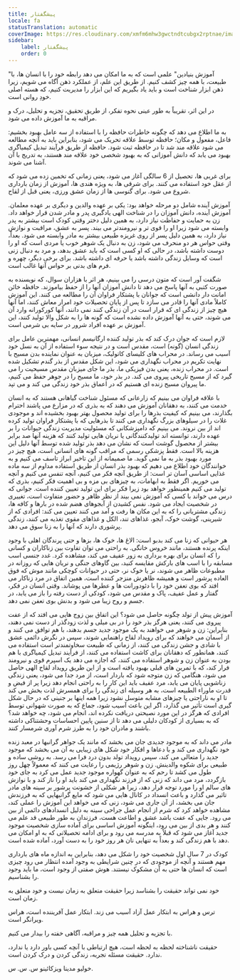 ```yaml
---
title: پیشگفتار
locale: fa
statusTranslation: automatic
coverImage: https://res.cloudinary.com/xmfm6mhw3gwctndtcubgx2rptnae/image/upload/v1740337243/small_cover_educacion_fundamental_a051170f1c.webp
sidebar:
    label: پیشگفتار
    order: 0
---
```

"آموزش بنیادین" علمی است که به ما امکان می دهد رابطه خود را با انسان ها، با طبیعت، با همه چیز کشف کنیم. از طریق این علم، از عملکرد ذهن آگاه می شویم، زیرا ذهن ابزار شناخت است و باید یاد بگیریم که این ابزار را مدیریت کنیم، که هسته اصلی خودِ روانی است.

در این اثر، تقریباً به طور عینی نحوه تفکر، از طریق تحقیق، تجزیه و تحلیل، درک و مراقبه به ما آموزش داده می شود.

به ما اطلاع می دهد که چگونه خاطرات حافظه را با استفاده از سه عامل بهبود بخشیم: فاعل، مفعول و مکان؛ حافظه توسط علاقه تحریک می شود، بنابراین باید به آنچه مطالعه می شود علاقه مند شد تا در حافظه ثبت شود. حافظه از طریق فرآیند تبدیل کیمیاگری بهبود می یابد که دانش آموزانی که به بهبود شخصی خود علاقه مند هستند، به تدریج با آن آشنا می شوند.

برای غربی ها، تحصیل از 6 سالگی آغاز می شود، یعنی زمانی که تخمین زده می شود که از عقل خود استفاده می کنند. برای شرقی ها، به ویژه هندی ها، آموزش از زمان بارداری شروع می شود. برای گنوسی ها از زمان عشق ورزی، یعنی قبل از لقاح.

آموزش آینده شامل دو مرحله خواهد بود: یکی بر عهده والدین و دیگری بر عهده معلمان. آموزش آینده، دانش آموزان را در شناخت الهی یادگیری پدر و مادر شدن قرار خواهد داد. زن به حمایت و حفاظت نیاز دارد، به همین دلیل دختر وقتی کودک است بیشتر به پدر وابسته می شود زیرا او را قوی تر و نیرومندتر می بیند. پسر به عشق، مراقبت و نوازش نیاز دارد، به همین دلیل پسر از روی غریزه طبیعی بیشتر به مادر وابسته می شود. بعداً، وقتی حواس هر دو منحرف می شود، زن به دنبال یک شوهر خوب یا مردی است که او را دوست داشته باشد، در حالی که او کسی است که باید عشق بدهد، و مرد به دنبال زنی است که وسایل زندگی داشته باشد یا حرفه ای داشته باشد. برای برخی دیگر، چهره و فرم های بدنی بر حواس آنها غالب است.

شگفت آور است که متون درسی را می بینیم، هر اثر با هزاران سوال، که نویسنده به صورت کتبی به آنها پاسخ می دهد تا دانش آموزان آنها را از حفظ بیاموزند. حافظه خائن امانت دار دانشی است که جوانان با پشتکار فراوان آن را مطالعه می کنند. این آموزش کاملاً مادی آنها را قادر می سازد تا پس از پایان تحصیلات خود امرار معاش کنند، اما آنها هیچ چیز از زندگی ای که قرار است در آن زندگی کنند نمی دانند، آنها کورکورانه وارد آن می شوند، حتی به آنها آموزش داده نشده است که گونه ها را به شکل والا تولید کنند، این آموزش بر عهده افراد شرور در سایه بی شرمی است.

لازم است که جوان درک کند که بذر تولید کننده ارگانیسم انسانی، مهمترین عامل برای زندگی انسان (گونه) است، مقدس است و در نتیجه سوء استفاده از آن به نسل خود آسیب می رساند. در محراب های کلیسای کاتولیک، میزبان به عنوان نماینده بدن مسیح با نهایت تکریم در محراب نگهداری می شود، این شکل مقدس از بذر گندم تشکیل شده است. در محراب زنده، یعنی بدن فیزیکی ما، بذر ما جای میزبان مقدس مسیحیت را می گیرد که از مسیح تاریخی پیروی می کند. در بذر خود، ما مسیح را در جوهر حفظ می کنیم، ما پیروان مسیح زنده ای هستیم که در اعماق بذر خود زندگی می کند و می تپد.

با علاقه فراوان می بینیم که زارعانی که مسئول شناخت گیاهانی هستند که به انسان خدمت می کنند، به دهقانان آموزش می دهند که به بذری که در مزارع می پاشند احترام بگذارند، می بینیم که کیفیت بذرها را برای تولید محصول بهتر بهبود بخشیده اند و موجودی غلات را در سیلوهای بزرگ نگهداری می کنند تا بذرهایی که با پشتکار فراوان تولید کرده اند از بین نروند. می بینیم که دامپزشکانی که مسئولیت مدیریت زندگی حیوانات را بر عهده دارند، توانسته اند تولیدکنندگانی یا نریان هایی تولید کنند که هزینه آنها صد برابر بیشتر از محصول گوشت است که نشان می دهد بذر تولید شده توسط آنها دلیل این هزینه بالا است. فقط پزشکی رسمی که مراقب گونه های انسانی است، هیچ چیز در مورد بهبود بذر به ما نمی گوید. ما صمیمانه از این تاخیر ابراز تاسف می کنیم و به خوانندگان خود اطلاع می دهیم که بهبود بذر انسان از طریق استفاده مداوم از سه ماده غذایی اساسی آسان تر است: از طریق آنچه فکر می کنیم، آنچه تنفس می کنیم و آنچه می خوریم. اگر فقط به ابهامات، به چیزهای بی مزه و بی اهمیت فکر کنیم، بذری که تولید می کنیم همینطور خواهد بود زیرا فکر برای این تولید تعیین کننده است. جوانی که درس می خواند با کسی که آموزش نمی بیند از نظر ظاهر و حضور متفاوت است، تغییری در شخصیت ایجاد می شود. نفس کشیدن از آبجوهای هضم شده در بارها و کافه ها، زندگی مشتریانی را که به این مکان ها رفت و آمد می کنند تعیین می کند: افرادی که از شیرینی، گوشت خوک، آبجو، غذاهای تند، الکل و غذاهای مقوی تغذیه می کنند، زندگی پرشوری دارند که آنها را به زنا سوق می دهد.

هر حیوانی که زنا می کند بدبو است: الاغ ها، خوک ها، بزها و حتی پرندگان اهلی با وجود اینکه پرنده هستند، مانند خروس خانگی. به راحتی می توان تفاوت بین زناکاران و کسانی را که انسان برای بهره برداری به زور عفیف می کند، مشاهده کرد. غدد جنسی اسب مسابقه را با اسب های بارکش مقایسه کنید، بین گاوهای جنگی و نریان هایی که روزانه در مطبوعات ظاهر می شوند، نر یا خوک نر، حتی در حیوانات کوچکی مانند موش که فوق العاده پرشور است و همیشه ظاهرش منزجر کننده است، همین اتفاق در مرد زناکار می افتد که بوی تعفن خود را با دئودورانت ها و عطرها می پوشاند. وقتی انسان در فکر، گفتار و عمل عفیف، پاک و مقدس می شود، کودکی از دست رفته را باز می یابد، در جسم و روح زیبا می شود و بدنش بوی تعفن نمی دهد.

آموزش پیش از تولد چگونه حاصل می شود؟ این اتفاق بین زوج هایی می افتد که از عفت پیروی می کنند، یعنی هرگز بذر خود را در بی میلی و لذت زودگذر از دست نمی دهند، بنابراین: زن و شوهر می خواهند به یک موجود جدید جسم بدهند، با هم توافق می کنند و از آسمان می خواهند که برای رویداد لقاح راهنمایی شوند، سپس در نگرش دائمی عشق با شادی و جشن زندگی می کنند، از زمانی که طبیعت سخاوتمندتر است استفاده می کنند، همانطور که دهقانان برای کاشت استفاده می کنند، از فرآیند تبدیل کیمیاگری با هم بودن به عنوان زن و شوهر استفاده می کنند، که اجازه می دهد یک اسپرم قوی و نیرومند فرار کند، که با تمرین های قبلی بهبود یافته است و از این طریق رویداد لقاح الهی حاصل می شود، هنگامی که زن متوجه شود که باردار است، از مرد جدا می شود، یعنی زندگی زناشویی پایان می یابد، مرد عفیف باید این کار را به راحتی انجام دهد زیرا پر از فیض و قدرت ماوراء الطبیعه است، به هر وسیله ای زندگی را برای همسرش لذت بخش می کند تا او به ناراحتی یا چیزهای مشابه متوسل نشود زیرا همه اینها بر جنینی که در حال شکل گیری است تأثیر می گذارد، اگر این باعث آسیب شود، جماع که به صورت شهوانی توسط افرادی که هرگز در این مورد نصیحتی دریافت نکرده اند، انجام می شود، چه خواهد شد؟ که به بسیاری از کودکان دلیلی می دهد تا از سنین پایین احساسات وحشتناکی داشته باشند و مادران خود را به طرز شرم آوری شرمسار کنند.

مادر می داند که به موجود جدیدی جان می بخشد که مانند یک جواهر گرانبها در معبد زنده خود نگهداری می کند و با دعاها و افکار خود شکل های زیبایی به آن می بخشد که موجود جدید را متعالی می کند، سپس رویداد تولد بدون درد فرا می رسد. به روشی ساده و طبیعی برای شکوه والدینش. زن و شوهر رژیمی را رعایت می کنند که معمولاً چهل روز طول می کشد تا رحم که به عنوان گهواره موجود جدید عمل می کرد به جای خود بازگردد، مرد می داند که زنی که از فرزند نگهداری می کند باید او را ناز کند و با نوازش های سالم او را مورد توجه قرار دهد، زیرا هر شکلی از خشونت پرشور بر سینه های مادر تاثیر می گذارد و باعث انسداد در کانال هایی می شود که مایع گرانبهایی که به فرزندش جان می بخشد، از آن جاری می شود، زنی که می خواهد این آموزش را عملی کند، مشاهده خواهد کرد که شرم از انجام عمل جراحی سینه به دلیل انسدادهای دائمی از بین می رود. جایی که عفت باشد عشق و اطاعت هست، فرزندان به طور طبیعی قد علم می کنند و هر بدی از بین می رود، اینگونه آموزش اساسی برای آماده سازی شخصیت موجود جدید آغاز می شود که قبلاً به مدرسه می رود و برای ادامه تحصیلاتی که به او امکان می دهد با هم زندگی کند و بعداً به تنهایی نان هر روز خود را به دست آورد، آماده شده است.

کودک در 7 سال اول شخصیت خود را شکل می دهد، بنابراین به اندازه ماه های بارداری مهم هستند و آنچه از موجودی که در چنین شرایطی به وجود آمده انتظار می رود چیزی است که انسان ها حتی به آن مشکوک نیستند. هوش صفتی از وجود است، ما باید وجود را بشناسیم.

خود نمی تواند حقیقت را بشناسد زیرا حقیقت متعلق به زمان نیست و خود متعلق به زمان است.

ترس و هراس به ابتکار عمل آزاد آسیب می زند. ابتکار عمل آفریننده است، هراس ویرانگر است.

با تجزیه و تحلیل همه چیز و مراقبه، آگاهی خفته را بیدار می کنیم.

حقیقت ناشناخته لحظه به لحظه است، هیچ ارتباطی با آنچه کسی باور دارد یا ندارد، ندارد. حقیقت مسئله تجربه، زندگی کردن و درک کردن است.

خولیو مدینا ویزکائینو
س. س. س.

